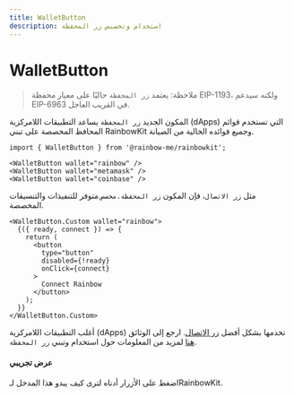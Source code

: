 ```yaml
---
title: WalletButton
description: استخدام وتخصيص زر المحفظة
---
```


# WalletButton

> ملاحظة: يعتمد `زر المحفظة` حاليًا على معيار محفظة EIP-1193، ولكنه سيدعم EIP-6963 في القريب العاجل.

المكون الجديد `زر المحفظة` يساعد التطبيقات اللامركزية (dApps) التي تستخدم قوائم المحافظ المخصصة على تبني RainbowKit وجميع فوائده الخالية من الصيانة.

```tsx
import { WalletButton } from '@rainbow-me/rainbowkit';

<WalletButton wallet="rainbow" />
<WalletButton wallet="metamask" />
<WalletButton wallet="coinbase" />
```

مثل `زر الاتصال`، فإن المكون `زر المحفظة.مخصص` متوفر للتنفيذات والتنسيقات المخصصة.

```tsx
<WalletButton.Custom wallet="rainbow">
  {({ ready, connect }) => {
    return (
      <button
        type="button"
        disabled={!ready}
        onClick={connect}
      >
        Connect Rainbow
      </button>
    );
  }}
</WalletButton.Custom>
```

أغلب التطبيقات اللامركزية (dApps) تخدمها بشكل أفضل [زر الاتصال](https://www.rainbowkit.com/docs/connect-button). ارجع إلى الوثائق [هنا](https://www.rainbowkit.com/docs/wallet-button) لمزيد من المعلومات حول استخدام وتبني `زر المحفظة`.

#### عرض تجريبي

اضغط على الأزرار أدناه لترى كيف يبدو هذا المدخل لـRainbowKit.

<WalletButtonDemo />

